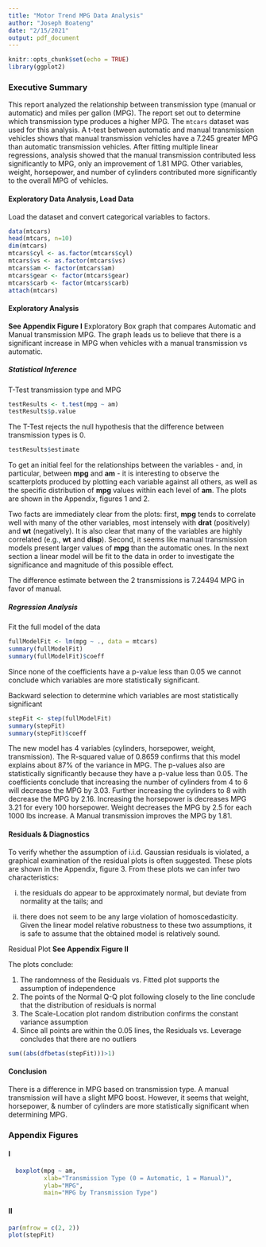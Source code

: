 ---
title: "Motor Trend MPG Data Analysis"
author: "Joseph Boateng"
date: "2/15/2021"
output: pdf_document
---
 
```{r setup, include=FALSE}
knitr::opts_chunk$set(echo = TRUE)
library(ggplot2)
```

### Executive Summary
This report analyzed the relationship between transmission type (manual or 
automatic) and miles per gallon (MPG). The report set out to determine which 
transmission type produces a higher MPG. The `mtcars` dataset was used for this
analysis. A t-test between automatic and manual transmission vehicles shows that
manual transmission vehicles have a 7.245 greater MPG than automatic 
transmission vehicles. After fitting multiple linear regressions, analysis 
showed that the manual transmission contributed less significantly to MPG, only
an improvement of 1.81 MPG.  Other variables, weight, horsepower, and number of 
cylinders contributed more significantly to the overall MPG of vehicles.

#### Exploratory Data Analysis, Load Data
Load the dataset and convert categorical variables to factors.

```{r results='hide', message=FALSE}

data(mtcars)
head(mtcars, n=10)
dim(mtcars)
mtcars$cyl <- as.factor(mtcars$cyl)
mtcars$vs <- as.factor(mtcars$vs)
mtcars$am <- factor(mtcars$am)
mtcars$gear <- factor(mtcars$gear)
mtcars$carb <- factor(mtcars$carb)
attach(mtcars)
```

#### Exploratory Analysis

**See Appendix Figure I** Exploratory Box graph that compares Automatic and Manual 
transmission MPG. The graph leads us to believe that there is a significant 
increase in MPG when vehicles with a manual transmission vs automatic.

##### Statistical Inference
T-Test transmission type and MPG

```{r}
testResults <- t.test(mpg ~ am)
testResults$p.value
```

The T-Test rejects the null hypothesis that the difference between transmission
types is 0.  

```{r}
testResults$estimate
```

To get an initial feel for the relationships between the variables - and, in particular, between **mpg** and **am** - it is interesting to observe the scatterplots produced by plotting each variable against all others, as well as the specific distribution of **mpg** values within each level of **am**. The plots are shown in the Appendix, figures 1 and 2.

Two facts are immediately clear from the plots: first, **mpg** tends to correlate well with many of the other variables, most intensely with **drat** (positively) and **wt** (negatively). It is also clear that many of the variables are highly correlated (e.g., **wt** and **disp**). Second, it seems like manual transmission models present larger values of **mpg** than the automatic ones. In the next section a linear model will be fit to the data in order to investigate the significance and magnitude of this possible effect.


The difference estimate between the 2 transmissions is 7.24494 MPG in favor of 
manual.

##### Regression Analysis
Fit the full model of the data

```{r results='hide'}
fullModelFit <- lm(mpg ~ ., data = mtcars)
summary(fullModelFit)   
summary(fullModelFit)$coeff   
```

Since none of the coefficients have a p-value less than 0.05 we cannot conclude
which variables are more statistically significant. 

Backward selection to determine which variables are most statistically 
significant

```{r results='hide'}
stepFit <- step(fullModelFit)
summary(stepFit)  
summary(stepFit)$coeff  
```

The new model has 4 variables (cylinders, horsepower, weight, transmission). The
R-squared value of 0.8659 confirms that this model explains about 87% of the 
variance in MPG. The p-values also are statistically significantly because they
have a p-value less than 0.05. The coefficients conclude that increasing the 
number of cylinders from 4 to 6 will decrease the MPG by 3.03.  Further 
increasing the cylinders to 8 with decrease the MPG by 2.16.  Increasing the 
horsepower is decreases MPG 3.21 for every 100 horsepower.  Weight decreases the
MPG by 2.5 for each 1000 lbs increase. A Manual transmission improves the MPG by
1.81.

#### Residuals & Diagnostics
To verify whether the assumption of i.i.d. Gaussian residuals is violated, a graphical examination of the residual plots is often suggested. These plots are shown in the Appendix, figure 3. From these plots we can infer two characteristics: 

(i) the residuals do appear to be approximately normal, but deviate from normality at the tails; and 

(ii) there does not seem to be any large violation of homoscedasticity. Given the linear model relative robustness to these two assumptions, it is safe to assume that the obtained model is relatively sound.

Residual Plot
**See Appendix Figure II**

The plots conclude:

1. The randomness of the Residuals vs. Fitted plot supports the assumption of
independence
2. The points of the Normal Q-Q plot following closely to the line conclude that
the distribution of residuals is normal
3. The Scale-Location plot random distribution confirms the constant variance 
assumption
4. Since all points are within the 0.05 lines, the Residuals vs. Leverage 
concludes that there are no outliers

```{r}
sum((abs(dfbetas(stepFit)))>1)
```

#### Conclusion
There is a difference in MPG based on transmission type. A manual transmission
will have a slight MPG boost. However, it seems that weight, horsepower, & 
number of cylinders are more statistically significant when determining MPG.

### Appendix Figures

#### I
```{r echo=FALSE}
  boxplot(mpg ~ am, 
          xlab="Transmission Type (0 = Automatic, 1 = Manual)", 
          ylab="MPG",
          main="MPG by Transmission Type")
```

#### II
```{r echo=FALSE}
par(mfrow = c(2, 2))
plot(stepFit)
```
